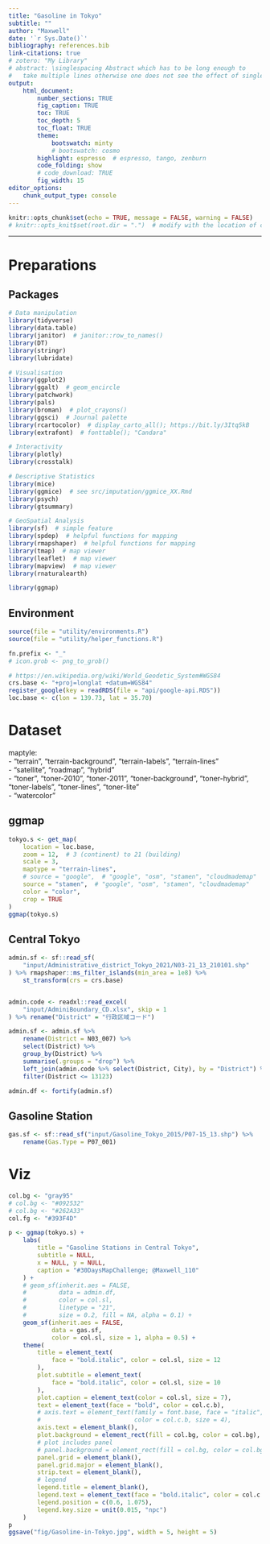 ```yaml
---
title: "Gasoline in Tokyo"
subtitle: ""
author: "Maxwell"
date: '`r Sys.Date()`'
bibliography: references.bib
link-citations: true
# zotero: "My Library"
# abstract: \singlespacing Abstract which has to be long enough to 
#   take multiple lines otherwise one does not see the effect of single-spacing.
output: 
    html_document:
        number_sections: TRUE
        fig_caption: TRUE
        toc: TRUE
        toc_depth: 5
        toc_float: TRUE
        theme:
            bootswatch: minty
            # bootswatch: cosmo
        highlight: espresso  # espresso, tango, zenburn
        code_folding: show
        # code_download: TRUE
        fig_width: 15
editor_options: 
    chunk_output_type: console
---
```


```r
knitr::opts_chunk$set(echo = TRUE, message = FALSE, warning = FALSE)
# knitr::opts_knit$set(root.dir = ".")  # modify with the location of code
```

***

# Preparations {.tabset .tabset-fade .tabset-pills}
## Packages
```r
# Data manipulation
library(tidyverse)
library(data.table)
library(janitor)  # janitor::row_to_names()
library(DT)
library(stringr)
library(lubridate)

# Visualisation
library(ggplot2)
library(ggalt)  # geom_encircle
library(patchwork)
library(pals)
library(broman)  # plot_crayons()
library(ggsci)  # Journal palette
library(rcartocolor)  # display_carto_all(); https://bit.ly/3Itq5kB
library(extrafont)  # fonttable(); "Candara"

# Interactivity
library(plotly)
library(crosstalk)

# Descriptive Statistics
library(mice)
library(ggmice)  # see src/imputation/ggmice_XX.Rmd
library(psych)
library(gtsummary)

# GeoSpatial Analysis
library(sf)  # simple feature
library(spdep)  # helpful functions for mapping
library(rmapshaper)  # helpful functions for mapping
library(tmap)  # map viewer
library(leaflet)  # map viewer
library(mapview)  # map viewer
library(rnaturalearth)

library(ggmap)
```

## Environment
```r
source(file = "utility/environments.R")
source(file = "utility/helper_functions.R")

fn.prefix <- "_"
# icon.grob <- png_to_grob()

# https://en.wikipedia.org/wiki/World_Geodetic_System#WGS84
crs.base <- "+proj=longlat +datum=WGS84"
register_google(key = readRDS(file = "api/google-api.RDS"))
loc.base <- c(lon = 139.73, lat = 35.70)
```


# Dataset

maptyle:  
- "terrain", "terrain-background", "terrain-labels", "terrain-lines"  
- "satellite", "roadmap", "hybrid"  
- "toner", "toner-2010", "toner-2011", "toner-background", "toner-hybrid", "toner-labels", "toner-lines", "toner-lite"  
- "watercolor"

## ggmap
```r
tokyo.s <- get_map(
    location = loc.base, 
    zoom = 12,  # 3 (continent) to 21 (building)
    scale = 3, 
    maptype = "terrain-lines", 
    # source = "google",  # "google", "osm", "stamen", "cloudmademap"
    source = "stamen",  # "google", "osm", "stamen", "cloudmademap"
    color = "color", 
    crop = TRUE
)
ggmap(tokyo.s)
```

## Central Tokyo
```r
admin.sf <- sf::read_sf(
    "input/Administrative_district_Tokyo_2021/N03-21_13_210101.shp"
) %>% rmapshaper::ms_filter_islands(min_area = 1e8) %>% 
    st_transform(crs = crs.base)


admin.code <- readxl::read_excel(
    "input/AdminiBoundary_CD.xlsx", skip = 1
) %>% rename("District" = "行政区域コード")

admin.sf <- admin.sf %>% 
    rename(District = N03_007) %>% 
    select(District) %>%
    group_by(District) %>%
    summarise(.groups = "drop") %>%
    left_join(admin.code %>% select(District, City), by = "District") %>% 
    filter(District <= 13123)

admin.df <- fortify(admin.sf)
```

## Gasoline Station
```r
gas.sf <- sf::read_sf("input/Gasoline_Tokyo_2015/P07-15_13.shp") %>% 
    rename(Gas.Type = P07_001)
```


# Viz {.tabset .tabset-fade .tabset-pills}
```r
col.bg <- "gray95"
# col.bg <- "#092532"
# col.bg <- "#262A33"
col.fg <- "#393F4D"

p <- ggmap(tokyo.s) + 
    labs(
        title = "Gasoline Stations in Central Tokyo", 
        subtitle = NULL, 
        x = NULL, y = NULL, 
        caption = "#30DaysMapChallenge; @Maxwell_110"
    ) + 
    # geom_sf(inherit.aes = FALSE,
    #         data = admin.df,
    #         color = col.sl,
    #         linetype = "21",
    #         size = 0.2, fill = NA, alpha = 0.1) + 
    geom_sf(inherit.aes = FALSE, 
            data = gas.sf, 
            color = col.sl, size = 1, alpha = 0.5) + 
    theme(
        title = element_text(
            face = "bold.italic", color = col.sl, size = 12
        ), 
        plot.subtitle = element_text(
            face = "bold.italic", color = col.sl, size = 10
        ), 
        plot.caption = element_text(color = col.sl, size = 7), 
        text = element_text(face = "bold", color = col.c.b), 
        # axis.text = element_text(family = font.base, face = "italic", 
        #                          color = col.c.b, size = 4), 
        axis.text = element_blank(), 
        plot.background = element_rect(fill = col.bg, color = col.bg), 
        # plot includes panel
        # panel.background = element_rect(fill = col.bg, color = col.bg),
        panel.grid = element_blank(), 
        panel.grid.major = element_blank(), 
        strip.text = element_blank(), 
        # legend
        legend.title = element_blank(),
        legend.text = element_text(face = "bold.italic", color = col.c.b), 
        legend.position = c(0.6, 1.075), 
        legend.key.size = unit(0.015, "npc")
    )
p
ggsave("fig/Gasoline-in-Tokyo.jpg", width = 5, height = 5)
```
